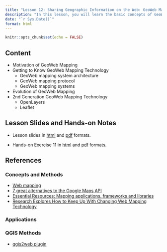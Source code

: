 ```yaml
---
title: "Lesson 12: Sharing Geographic Information on the Web: GeoWeb Mapping"
description: "In this lesson, you will learn the basic concepts of GeoWeb Mapping.  You will also gain hands-on experience on creating geoweb application using QGIS extension."
date: "`r Sys.Date()`"
format: html
---
```


```r
knitr::opts_chunk$set(echo = FALSE)
```

## Content

-   Motivation of GeoWeb Mapping
-   Getting to Know GeoWeb Mapping Technology
    -   GeoWeb mapping system architecture
    -   GeoWeb mapping protocol
    -   GeoWeb mapping systems
-   Evolution of GeoWeb Mapping
-   2nd Generation GeoWeb Mapping Technology
    -   OpenLayers
    -   Leaflet

## Lesson Slides and Hands-on Notes

-   Lesson slides in [html](../lesson/Lesson11/Lesson11.html) and [pdf](../lesson/Lesson11/Lesson11.pdf) formats.

-   Hands-on Exercise 11 in [html](../Hands-on_Ex/Hands-on_Ex11/Hands-on_Ex11.html) and [pdf](../Hands-on_Ex/Hands-on_Ex11/Hands-on_Ex11.pdf) formats.

## References

### Concepts and Methods

-   [Web mapping](http://en.wikipedia.org/wiki/Web_mapping)
-   [7 great alternatives to the Google Maps API](http://www.creativebloq.com/inspiration/top-seven-alternatives-google-maps-api-7122779)
-   [Essential Resources: Mapping applications, frameworks and libraries](http://www.visualisingdata.com/index.php/2013/09/essential-resources-mapping-applications-frameworks-and-libraries/)
-   [Research Explores How to Keep Up With Changing Web Mapping Technology](http://www.directionsmag.com/articles/research-explores-how-to-keep-up-with-changing-web-mapping-technology/294410)

### Applications

### QGIS Methods

-   [qgis2web plugin](https://github.com/tomchadwin/qgis2web/wiki)
